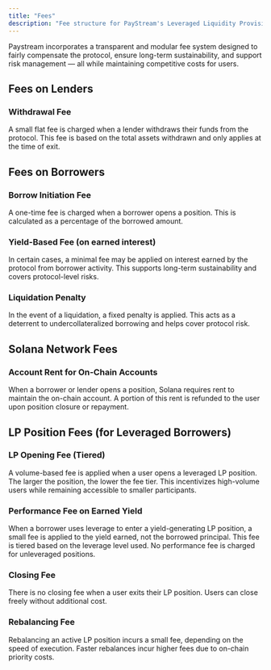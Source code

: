 ```yaml
---
title: "Fees"
description: "Fee structure for PayStream's Leveraged Liquidity Provisioning (LLP) system."
---
```



Paystream incorporates a transparent and modular fee system designed to fairly compensate the protocol, ensure long-term sustainability, and support risk management — all while maintaining competitive costs for users.

## Fees on Lenders

### Withdrawal Fee
A small flat fee is charged when a lender withdraws their funds from the protocol. This fee is based on the total assets withdrawn and only applies at the time of exit.

## Fees on Borrowers

### Borrow Initiation Fee
A one-time fee is charged when a borrower opens a position. This is calculated as a percentage of the borrowed amount.

### Yield-Based Fee (on earned interest)
In certain cases, a minimal fee may be applied on interest earned by the protocol from borrower activity. This supports long-term sustainability and covers protocol-level risks.

### Liquidation Penalty
In the event of a liquidation, a fixed penalty is applied. This acts as a deterrent to undercollateralized borrowing and helps cover protocol risk.

## Solana Network Fees

### Account Rent for On-Chain Accounts
When a borrower or lender opens a position, Solana requires rent to maintain the on-chain account.
A portion of this rent is refunded to the user upon position closure or repayment.

## LP Position Fees (for Leveraged Borrowers)

### LP Opening Fee (Tiered)
A volume-based fee is applied when a user opens a leveraged LP position. The larger the position, the lower the fee tier. This incentivizes high-volume users while remaining accessible to smaller participants.

### Performance Fee on Earned Yield
When a borrower uses leverage to enter a yield-generating LP position, a small fee is applied to the yield earned, not the borrowed principal. This fee is tiered based on the leverage level used.
No performance fee is charged for unleveraged positions.

### Closing Fee
There is no closing fee when a user exits their LP position. Users can close freely without additional cost.

### Rebalancing Fee
Rebalancing an active LP position incurs a small fee, depending on the speed of execution. Faster rebalances incur higher fees due to on-chain priority costs. 